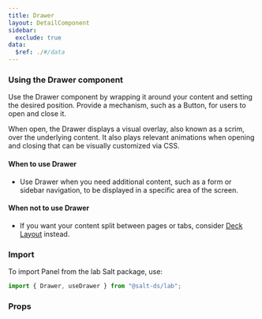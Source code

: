 ```yaml
---
title: Drawer
layout: DetailComponent
sidebar:
  exclude: true
data:
  $ref: ./#/data
---
```


### Using the Drawer component

Use the Drawer component by wrapping it around your content and setting the desired position. Provide a mechanism, such as a Button, for users to open and close it.

When open, the Drawer displays a visual overlay, also known as a scrim, over the underlying content. It also plays relevant animations when opening and closing that can be visually customized via CSS.

#### When to use Drawer

- Use Drawer when you need additional content, such as a form or sidebar navigation, to be displayed in a specific area of the screen.

#### When not to use Drawer

- If you want your content split between pages or tabs, consider [Deck Layout](../deck-layout) instead.

### Import

To import Panel from the lab Salt package, use:

```js
import { Drawer, useDrawer } from "@salt-ds/lab";
```

### Props

<PropsTable componentName="Lab" />
